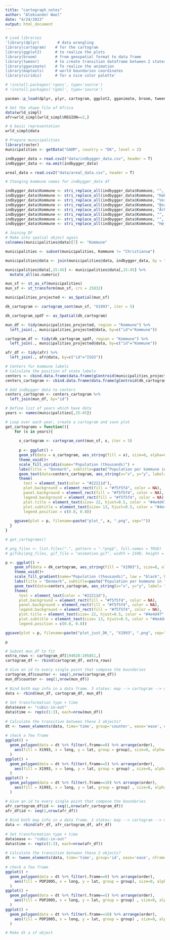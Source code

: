 ```yaml
---
title: "cartograph_notes"
author: "Aleksander Wael"
date: "4/24/2023"
output: html_document
---
```


```r
# Load libraries
'library(dplyr)        # data wrangling
library(cartogram)    # for the cartogram
library(ggplot2)      # to realize the plots
library(broom)        # from geospatial format to data frame
library(tweenr)       # to create transition dataframe between 2 states
library(gganimate)    # To realize the animation
library(maptools)     # world boundaries coordinates
library(viridis)      # for a nice color palette'

# !install.packages('rgeos', type='source')
# !install.packages('rgdal', type='source')

pacman::p_load(dplyr, plyr, cartogram, ggplot2, gganimate, broom, tweenr, gganimate, maptools, viridis, stringi, sf, rgeos, rgdal, mapproj, gifski)
```

```r
# Get the shape file of Africa
data(wrld_simpl)
afr=wrld_simpl[wrld_simpl$REGION==2,]

# A basic representation
wrld_simpl@data
```

```r
# Prepare municipalities
library(raster)
municipalities <- getData("GADM", country = "DK", level = 2)
```

```r
indbygger_data = read.csv2("data/indbygger_data.csv", header = T)
indbygger_data <- na.omit(indbygger_data)

areal_data = read.csv2("data/areal_data.csv", header = T)
```

```r
# Changing kommune names for indbygger_data df

indbygger_data$Kommune <- stri_replace_all(indbygger_data$Kommune, "", regex = " Kommune") # Københavns, Vesthimmerlands, Bornholms, AArhus
indbygger_data$Kommune <- stri_replace_all(indbygger_data$Kommune, "København", regex = "Københavns")
indbygger_data$Kommune <- stri_replace_all(indbygger_data$Kommune, "Vesthimmerland", regex = "Vesthimmerlands")
indbygger_data$Kommune <- stri_replace_all(indbygger_data$Kommune, "Bornholm", regex = "Bornholms")
indbygger_data$Kommune <- stri_replace_all(indbygger_data$Kommune, "Århus", regex = "Aarhus")
indbygger_data$Kommune <- stri_replace_all(indbygger_data$Kommune, "", regex = "\\(.*\\)")
indbygger_data$Kommune <- stri_replace_all(indbygger_data$Kommune, "", regex = " ")
indbygger_data$Kommune <- stri_replace_all(indbygger_data$Kommune, "Høje Taastrup", regex = "Høje-Taastrup")
```

```r
# Joining DF
# Make into spatial object again
colnames(municipalities@data)[7] <- "Kommune"

municipalities <- subset(municipalities, Kommune != "Christiansø")

municipalities@data <- join(municipalities@data, indbygger_data, by = "Kommune")
```

```r
municipalities@data[,15:45] <- municipalities@data[,15:45] %>% 
  mutate_all(as.numeric)
```

```r
mun_sf <- st_as_sf(municipalities)
mun_sf <- st_transform(mun_sf, crs = 25832)

municipalities_projected <- as_Spatial(mun_sf)
```

```r
dk_cartogram <- cartogram_cont(mun_sf, "X1993", iter = 5)

dk_cartogram_spdf <- as_Spatial(dk_cartogram)
```

```r
mun_df <- tidy(municipalities_projected, region = "Kommune") %>% 
  left_join(., municipalities_projected@data, by=c("id"="Kommune"))

cartogram_df <- tidy(dk_cartogram_spdf, region = "Kommune") %>% 
  left_join(., municipalities_projected@data, by=c("id"="Kommune"))

afr_df <- tidy(afr) %>% 
  left_join(., afr@data, by=c("id"="ISO3"))
```

```r
# Centers for kommune labels
# Calculate the position of state labels
centers <- cbind.data.frame(data.frame(gCentroid(municipalities_projected, byid=TRUE), id=municipalities_projected$Kommune))
centers_cartogram <- cbind.data.frame(data.frame(gCentroid(dk_cartogram_spdf, byid=TRUE), id=dk_cartogram_spdf$Kommune))

# Add indbygger data to centers
centers_cartogram <- centers_cartogram %>% 
  left_join(mun_df, by="id")
```

```r
# Define list of years which have data
years <- names(municipalities[,15:45])

# Loop over each year, create a cartogram and save plot
get_cartograms = function(){
    for (x in years){
    
      x_cartogram <- cartogram_cont(mun_sf, x, iter = 5)
      
      p <- ggplot() +
      geom_sf(data = x_cartogram, aes_string(fill = x), size=0, alpha=0.9)+
      theme_void()+
      scale_fill_viridis(name="Population (thousands)") +
      labs(title = "Denmark", subtitle=paste("Population per kommune in ", x, sep="")) +
      geom_text(data=centers_cartogram, aes_string(x="x", y="y", label=x), color="white", size=3, alpha=1) +
      theme(
        text = element_text(color = "#22211d"), 
        plot.background = element_rect(fill = "#f5f5f4", color = NA), 
        panel.background = element_rect(fill = "#f5f5f4", color = NA), 
        legend.background = element_rect(fill = "#f5f5f4", color = NA),
        plot.title = element_text(size= 22, hjust=0.5, color = "#4e4d47", margin = margin(b = -0.1, t = 0.4, l = 2, unit = "cm")),
        plot.subtitle = element_text(size= 13, hjust=0.5, color = "#4e4d47", margin = margin(b = -0.1, t = 0.4, l = 2, unit = "cm")),
        legend.position = c(0.8, 0.8))
    
    ggsave(plot = p, filename=paste("plot_", x, ".png", sep=""))
  }
}
```

```r
# get_cartograms()
```

```r
# png_files <- list.files(".", pattern = ".*png$", full.names = TRUE)
# gifski(png_files, gif_file = "animation.gif", width = 2100, height = 2100, delay = 0.1)
```


```r
p <- ggplot() +
    geom_sf(data = dk_cartogram, aes_string(fill = "X1993"), size=0, alpha=0.9)+
    theme_void()+
    scale_fill_gradient(name="Population (thousands)", low = "black", high = "#00ffff") +
    labs(title = "Denmark", subtitle=paste("Population per kommune in ", "1993", sep="")) +
    geom_text(data=centers_cartogram, aes_string(x="x", y="y", label= "X1993"), color="black", size=2, alpha=1) +
    theme(
      text = element_text(color = "#22211d"), 
      plot.background = element_rect(fill = "#f5f5f4", color = NA), 
      panel.background = element_rect(fill = "#f5f5f4", color = NA), 
      legend.background = element_rect(fill = "#f5f5f4", color = NA),
      plot.title = element_text(size= 22, hjust=0.5, color = "#4e4d47", margin = margin(b = -0.1, t = 0.4, l = 2, unit = "cm")),
      plot.subtitle = element_text(size= 13, hjust=0.5, color = "#4e4d47", margin = margin(b = -0.1, t = 0.4, l = 2, unit = "cm")),
      legend.position = c(0.8, 0.8))

ggsave(plot = p, filename=paste("plot_just_DK_", "X1993", ".png", sep=""))
```

```r
p
```


```r
# Subset mun_df to fit
extra_rows <- cartogram_df[194028:195851,]
cartogram_df <- rbind(cartogram_df, extra_rows)

# Give an id to every single point that compose the boundaries
cartogram_df$counter <- seq(1,nrow(cartogram_df))
mun_df$counter <- seq(1,nrow(mun_df))
 
# Bind both map info in a data frame. 3 states: map --> cartogram --> map
data <- rbind(mun_df, cartogram_df, mun_df)
 
# Set transformation type + time
data$ease <- "cubic-in-out"
data$time <- rep(c(1:3), each=nrow(mun_df))
 
# Calculate the transition between these 2 objects?
dt <- tween_elements(data, time='time', group='counter', ease='ease', nframes = 30)
 
# check a few frame
ggplot() + 
  geom_polygon(data = dt %>% filter(.frame==0) %>% arrange(order), 
    aes(fill = X1993, x = long, y = lat, group = group), size=0, alpha=0.9
  )
ggplot() + 
  geom_polygon(data = dt %>% filter(.frame==5) %>% arrange(order), 
    aes(fill = X1993, x = long, y = lat, group = group) , size=0, alpha=0.9
  )
ggplot() + 
  geom_polygon(data = dt %>% filter(.frame==10) %>% arrange(order), 
    aes(fill = X1993, x = long, y = lat, group = group) , size=0, alpha=0.9
  )
```
```r
# Give an id to every single point that compose the boundaries
afr_cartogram_df$id <- seq(1,nrow(afr_cartogram_df))
afr_df$id <- seq(1,nrow(afr_df))
 
# Bind both map info in a data frame. 3 states: map --> cartogram --> map
data <- rbind(afr_df, afr_cartogram_df, afr_df)
 
# Set transformation type + time
data$ease <- "cubic-in-out"
data$time <- rep(c(1:3), each=nrow(afr_df))
 
# Calculate the transition between these 2 objects?
dt <- tween_elements(data, time='time', group='id', ease='ease', nframes = 30)
 
# check a few frame
ggplot() + 
  geom_polygon(data = dt %>% filter(.frame==0) %>% arrange(order), 
    aes(fill = POP2005, x = long, y = lat, group = group), size=0, alpha=0.9
  )
ggplot() + 
  geom_polygon(data = dt %>% filter(.frame==5) %>% arrange(order), 
    aes(fill = POP2005, x = long, y = lat, group = group) , size=0, alpha=0.9
  )
ggplot() + 
  geom_polygon(data = dt %>% filter(.frame==10) %>% arrange(order), 
    aes(fill = POP2005, x = long, y = lat, group = group) , size=0, alpha=0.9
  )
```

```r
# Make dt a sf object
```















